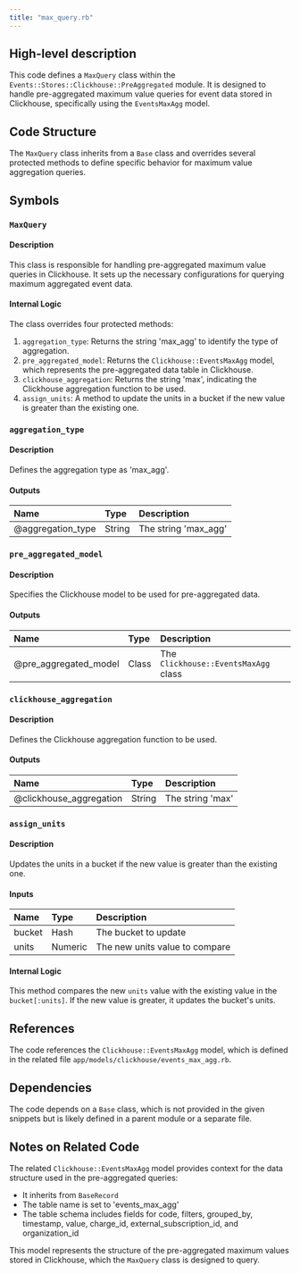 ```yaml
---
title: "max_query.rb"
---
```


## High-level description
This code defines a `MaxQuery` class within the `Events::Stores::Clickhouse::PreAggregated` module. It is designed to handle pre-aggregated maximum value queries for event data stored in Clickhouse, specifically using the `EventsMaxAgg` model.

## Code Structure
The `MaxQuery` class inherits from a `Base` class and overrides several protected methods to define specific behavior for maximum value aggregation queries.

## Symbols

### `MaxQuery`
#### Description
This class is responsible for handling pre-aggregated maximum value queries in Clickhouse. It sets up the necessary configurations for querying maximum aggregated event data.

#### Internal Logic
The class overrides four protected methods:

1. `aggregation_type`: Returns the string 'max_agg' to identify the type of aggregation.
2. `pre_aggregated_model`: Returns the `Clickhouse::EventsMaxAgg` model, which represents the pre-aggregated data table in Clickhouse.
3. `clickhouse_aggregation`: Returns the string 'max', indicating the Clickhouse aggregation function to be used.
4. `assign_units`: A method to update the units in a bucket if the new value is greater than the existing one.

### `aggregation_type`
#### Description
Defines the aggregation type as 'max_agg'.

#### Outputs
| Name | Type | Description |
|:-----|:-----|:------------|
| @aggregation_type | String | The string 'max_agg' |

### `pre_aggregated_model`
#### Description
Specifies the Clickhouse model to be used for pre-aggregated data.

#### Outputs
| Name | Type | Description |
|:-----|:-----|:------------|
| @pre_aggregated_model | Class | The `Clickhouse::EventsMaxAgg` class |

### `clickhouse_aggregation`
#### Description
Defines the Clickhouse aggregation function to be used.

#### Outputs
| Name | Type | Description |
|:-----|:-----|:------------|
| @clickhouse_aggregation | String | The string 'max' |

### `assign_units`
#### Description
Updates the units in a bucket if the new value is greater than the existing one.

#### Inputs
| Name | Type | Description |
|:-----|:-----|:------------|
| bucket | Hash | The bucket to update |
| units | Numeric | The new units value to compare |

#### Internal Logic
This method compares the new `units` value with the existing value in the `bucket[:units]`. If the new value is greater, it updates the bucket's units.

## References
The code references the `Clickhouse::EventsMaxAgg` model, which is defined in the related file `app/models/clickhouse/events_max_agg.rb`.

## Dependencies
The code depends on a `Base` class, which is not provided in the given snippets but is likely defined in a parent module or a separate file.

## Notes on Related Code
The related `Clickhouse::EventsMaxAgg` model provides context for the data structure used in the pre-aggregated queries:

- It inherits from `BaseRecord`
- The table name is set to 'events_max_agg'
- The table schema includes fields for code, filters, grouped_by, timestamp, value, charge_id, external_subscription_id, and organization_id

This model represents the structure of the pre-aggregated maximum values stored in Clickhouse, which the `MaxQuery` class is designed to query.